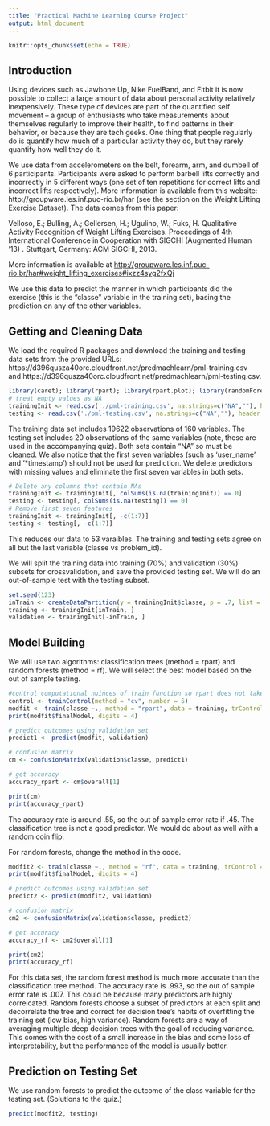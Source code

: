 ```yaml
---
title: "Practical Machine Learning Course Project"
output: html_document
---
```


```r
knitr::opts_chunk$set(echo = TRUE)
```

## Introduction

Using devices such as Jawbone Up, Nike FuelBand, and Fitbit it is now possible to collect a large amount of data about personal activity relatively inexpensively. These type of devices are part of the quantified self movement – a group of enthusiasts who take measurements about themselves regularly to improve their health, to find patterns in their behavior, or because they are tech geeks. One thing that people regularly do is quantify how much of a particular activity they do, but they rarely quantify how well they do it. 

We use data from accelerometers on the belt, forearm, arm, and dumbell of 6 participants. Participants were asked to perform barbell lifts correctly and incorrectly in 5 different ways (one set of ten repetitions for correct lifts and incorrect lifts respectively). More information is available from this website: http://groupware.les.inf.puc-rio.br/har (see the section on the Weight Lifting Exercise Dataset).  The data comes from this paper: 

Velloso, E.; Bulling, A.; Gellersen, H.; Ugulino, W.; Fuks, H. Qualitative Activity Recognition of Weight Lifting Exercises. Proceedings of 4th International Conference in Cooperation with SIGCHI (Augmented Human '13) . Stuttgart, Germany: ACM SIGCHI, 2013.

More information is available at <http://groupware.les.inf.puc-rio.br/har#weight_lifting_exercises#ixzz4syg2fxQj>

We use this data to predict the manner in which participants did the exercise (this is the "classe" variable in the training set), basing the prediction on any of the other variables.


## Getting and Cleaning Data

We load the required R packages and download the training and testing data sets from the provided URLs: https://d396qusza40orc.cloudfront.net/predmachlearn/pml-training.csv and https://d396qusza40orc.cloudfront.net/predmachlearn/pml-testing.csv.

```r
library(caret); library(rpart); library(rpart.plot); library(randomForest); library(e1071); library(ggplot2);
# treat empty values as NA
trainingInit <- read.csv('./pml-training.csv', na.strings=c("NA",""), header = TRUE)
testing <- read.csv('./pml-testing.csv', na.strings=c("NA",""), header = TRUE)

```
The training data set includes 19622 observations of 160 variables.  The testing set includes 20 observations of the same variables (note, these are used in the accompanying quiz).  Both sets contain "NA" so must be cleaned.  We also notice that the first seven variables (such as 'user_name' and '*timestamp') should not be used for prediction.  We delete predictors with missing values and eliminate the first seven variables in both sets.  

```r
# Delete any columns that contain NAs
trainingInit <- trainingInit[, colSums(is.na(trainingInit)) == 0]
testing <- testing[, colSums(is.na(testing)) == 0]
# Remove first seven features
trainingInit <- trainingInit[, -c(1:7)]
testing <- testing[, -c(1:7)]
```

This reduces our data to 53 varaibles.  The training and testing sets agree on all but the last variable (classe vs problem_id).

We will split the training data into training (70%) and validation (30%) subsets for crossvalidation, and save the provided testing set.  We will do an out-of-sample test with the testing subset.

```r
set.seed(123)
inTrain <- createDataPartition(y = trainingInit$classe, p = .7, list = FALSE)
training <- trainingInit[inTrain, ]
validation <- trainingInit[-inTrain, ]
```


## Model Building
We will use two algorithms: classification trees (method = rpart) and random forests (method = rf).  We will select the best model based on the out of sample testing. 

```r
#control computational nuinces of train function so rpart does not take too long
control <- trainControl(method = "cv", number = 5)
modfit <- train(classe ~., method = "rpart", data = training, trControl = control)
print(modfit$finalModel, digits = 4)

# predict outcomes using validation set
predict1 <- predict(modfit, validation)

# confusion matrix
cm <- confusionMatrix(validation$classe, predict1)

# get accuracy
accuracy_rpart <- cm$overall[1]

print(cm)
print(accuracy_rpart)
```
The accuracy rate is around .55, so the out of sample error rate if .45.  The classification tree is not a good predictor.  We would do about as well with a random coin flip.



For random forests, change the method in the code.
```r
modfit2 <- train(classe ~., method = "rf", data = training, trControl = control)
print(modfit$finalModel, digits = 4)

# predict outcomes using validation set
predict2 <- predict(modfit2, validation)

# confusion matrix
cm2 <- confusionMatrix(validation$classe, predict2)

# get accuracy
accuracy_rf <- cm2$overall[1]

print(cm2)
print(accuracy_rf)
```

For this data set, the random forest method is much more accurate than the classification tree method.  The accuracy rate is .993, so the out of sample error rate is .007.  This could be because many predictors are highly correlcated.  Random forests choose a subset of predictors at each split and decorrelate the tree and correct for decision tree's habits of overfitting the training set (low bias, high variance).  Random forests are a way of averaging multiple deep decision trees with the goal of reducing variance.  This comes with the cost of a small increase in the bias and some loss of interpretability, but the performance of the model is usually better.  

## Prediction on Testing Set

We use random forests to predict the outcome of the class variable for the testing set.  (Solutions to the quiz.)

```r
predict(modfit2, testing)
```
